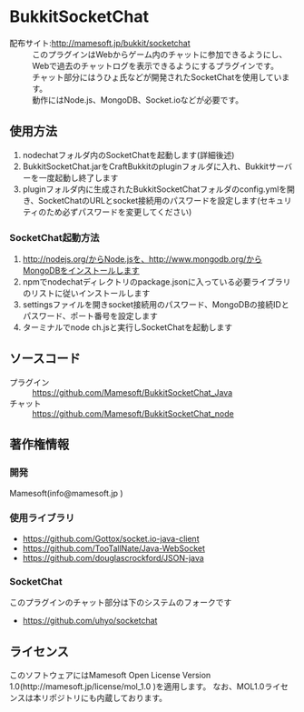 =BukkitSocketChat=
;配布サイト:http://mamesoft.jp/bukkit/socketchat
:このプラグインはWebからゲーム内のチャットに参加できるようにし、Webで過去のチャットログを表示できるようにするプラグインです。
:チャット部分にはうひょ氏などが開発されたSocketChatを使用しています。
:動作にはNode.js、MongoDB、Socket.ioなどが必要です。


==使用方法==
#nodechatフォルダ内のSocketChatを起動します(詳細後述)
#BukkitSocketChat.jarをCraftBukkitのpluginフォルダに入れ、Bukkitサーバーを一度起動し終了します
#pluginフォルダ内に生成されたBukkitSocketChatフォルダのconfig.ymlを開き、SocketChatのURLとsocket接続用のパスワードを設定します(セキュリティのため必ずパスワードを変更してください)

===SocketChat起動方法===
#http://nodejs.org/からNode.jsを、http://www.mongodb.org/からMongoDBをインストールします
#npmでnodechatディレクトリのpackage.jsonに入っている必要ライブラリのリストに従いインストールします
#settingsファイルを開きsocket接続用のパスワード、MongoDBの接続IDとパスワード、ポート番号を設定します
#ターミナルでnode ch.jsと実行しSocketChatを起動します


==ソースコード==
;プラグイン
:https://github.com/Mamesoft/BukkitSocketChat_Java
;チャット
:https://github.com/Mamesoft/BukkitSocketChat_node


==著作権情報==
===開発===
Mamesoft(info@mamesoft.jp )

===使用ライブラリ===
*https://github.com/Gottox/socket.io-java-client
*https://github.com/TooTallNate/Java-WebSocket
*https://github.com/douglascrockford/JSON-java

===SocketChat===
このプラグインのチャット部分は下のシステムのフォークです
*https://github.com/uhyo/socketchat


==ライセンス==
このソフトウェアにはMamesoft Open License Version 1.0(http://mamesoft.jp/license/mol_1.0 )を適用します。
なお、MOL1.0ライセンスは本リポジトリにも内蔵しております。